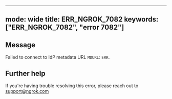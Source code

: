 
---
mode: wide
title: ERR_NGROK_7082
keywords: ["ERR_NGROK_7082", "error 7082"]
---

## Message
Failed to connect to IdP metadata URL `MDURL`: `ERR`.




## Further help
If you're having trouble resolving this error, please reach out to [support@ngrok.com](mailto:support@ngrok.com?subject=Help%20with%20ERR_NGROK_7082)

